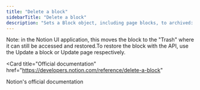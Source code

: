 ```yaml
---
title: "Delete a block"
sidebarTitle: "Delete a block"
description: "Sets a Block object, including page blocks, to archived: true using the ID specified."
---
```


Note: in the Notion UI application, this moves the block to the "Trash" where it can still be accessed and restored.To restore the block with the API, use the Update a block or Update page respectively.

<Card
  title="Official documentation"
  href="https://developers.notion.com/reference/delete-a-block"
>
  Notion's official documentation
</Card>
